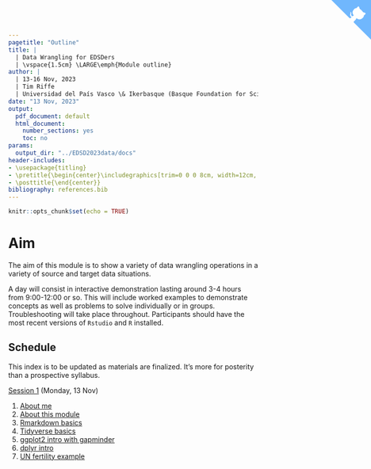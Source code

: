 ```yaml
---
pagetitle: "Outline"
title: | 
  | Data Wrangling for EDSDers
  | \vspace{1.5cm} \LARGE\emph{Module outline}
author: |
  | 13-16 Nov, 2023
  | Tim Riffe
  | Universidad del País Vasco \& Ikerbasque (Basque Foundation for Science)
date: "13 Nov, 2023"
output:
  pdf_document: default 
  html_document:
    number_sections: yes
    toc: no
params:
  output_dir: "../EDSD2023data/docs"
header-includes:
- \usepackage{titling}
- \pretitle{\begin{center}\includegraphics[trim=0 0 0 8cm, width=12cm, ]{assets/opik_upv_ikerbasque_logo_strip.pdf}\\[\bigskipamount]}
- \posttitle{\end{center}}
bibliography: references.bib
---
```

<a href="https://github.com/timriffe/EDSD2021data" class="github-corner" aria-label="View source on GitHub"><svg width="80" height="80" viewBox="0 0 250 250" style="fill:#70B7FD; color:#fff; position: absolute; top: 0; border: 0; right: 0;" aria-hidden="true"><path d="M0,0 L115,115 L130,115 L142,142 L250,250 L250,0 Z"></path><path d="M128.3,109.0 C113.8,99.7 119.0,89.6 119.0,89.6 C122.0,82.7 120.5,78.6 120.5,78.6 C119.2,72.0 123.4,76.3 123.4,76.3 C127.3,80.9 125.5,87.3 125.5,87.3 C122.9,97.6 130.6,101.9 134.4,103.2" fill="currentColor" style="transform-origin: 130px 106px;" class="octo-arm"></path><path d="M115.0,115.0 C114.9,115.1 118.7,116.5 119.8,115.4 L133.7,101.6 C136.9,99.2 139.9,98.4 142.2,98.6 C133.8,88.0 127.5,74.4 143.8,58.0 C148.5,53.4 154.0,51.2 159.7,51.0 C160.3,49.4 163.2,43.6 171.4,40.1 C171.4,40.1 176.1,42.5 178.8,56.2 C183.1,58.6 187.2,61.8 190.9,65.4 C194.5,69.0 197.7,73.2 200.1,77.6 C213.8,80.2 216.3,84.9 216.3,84.9 C212.7,93.1 206.9,96.0 205.4,96.6 C205.1,102.4 203.0,107.8 198.3,112.5 C181.9,128.9 168.3,122.5 157.7,114.1 C157.9,116.9 156.7,120.9 152.7,124.9 L141.0,136.5 C139.8,137.7 141.6,141.9 141.8,141.8 Z" fill="currentColor" class="octo-body"></path></svg></a><style>.github-corner:hover .octo-arm{animation:octocat-wave 560ms ease-in-out}@keyframes octocat-wave{0%,100%{transform:rotate(0)}20%,60%{transform:rotate(-25deg)}40%,80%{transform:rotate(10deg)}}@media (max-width:500px){.github-corner:hover .octo-arm{animation:none}.github-corner .octo-arm{animation:octocat-wave 560ms ease-in-out}}</style>



```r
knitr::opts_chunk$set(echo = TRUE)
```

# Aim
The aim of this module is to show a variety of data wrangling operations in a variety of source and target data situations. 

A day will consist in interactive demonstration lasting around 3-4 hours from 9:00-12:00 or so. This will include worked examples to demonstrate concepts as well as problems to solve individually or in groups. Troubleshooting will take place throughout. Participants should have the most recent versions of `Rstudio` and `R` installed.

## Schedule 

This index is to be updated as materials are finalized. It's more for posterity than a prospective syllabus.

[Session 1](Session1) (Monday, 13 Nov)

1. [About me](Session1#about-me)
2. [About this module](Session1#about-this-module)
3. [Rmarkdown basics](Session1#rmarkdown-basics)
4. [Tidyverse basics](Session1#tidy-data)
5. [ggplot2 intro with gapminder](Session1#basic-ggplot2-with-the-gapminder-data)
6. [dplyr intro](Session1#basic-dplyr)
7. [UN fertility example](Session1#examples)


<!-- [Session 2](Session2) (Tuesday, 8 Nov)  -->

<!-- 1. [Introduction](Session2#introduction)  -->
<!-- 2. [Reading a fixed width file](Session2#reading-a-fixed-width-file)  -->
<!-- 3. [Redistribute missing time of day](Session2#redistribute-missing-time-of-day)  -->
<!-- 4. [Visualize it: surface](Session2#visualize-it-surface)  -->
<!-- 5. [Visualize it: ridgeplot](Session2#visualize-it-ridgeplot)  -->

<!-- [Session 3](Session3) (Wednesday, 9 Nov)  -->

<!-- 1. [Introduction](Session3#introduction) -->
<!-- 2. [Prepare World Values Survey data](Session3#world-value-survey-wvs) -->
<!-- 3. [Prepare WPP data](Session3#world-population-prospects-wpp) -->
<!-- 4. [Join datasets](Session3#the-join) -->
<!-- 5. [Cleaning & Fun](Session3#final-cleaning-and-fun) -->


<!-- Session 4 (Thursday, 10 Nov) is for doing exercises and the assignment. -->

